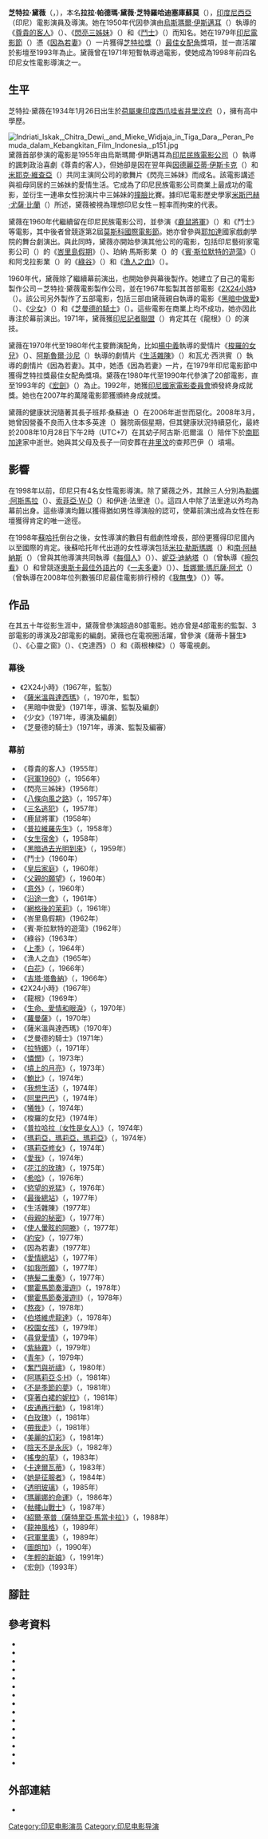 {{NoteTA
|1=zh:井里汶; zh-hans:井里汶; zh-hant:井里汶;
}}
{{Infobox person
| name = 芝特拉·黛薇<br/><small>{{lang|id|Chitra Dewi}}</small>
| image = Chitra Dewi, c. 1960, by Tati Studio.jpg
| image_size =
| caption = （攝於1960年）
| birth_name = 拉拉·帕德瑪·黛薇·芝特羅哈迪塞庫蘇莫<br/>{{lang|id|Rara Patma Dewi Tjitrohadiseikusumo}}
| birth_date = {{birth date|1934|01|26}}
| birth_place = {{flag|Dutch East Indies}}[[西爪哇省|西爪哇省]][[井里汶府|井里汶府]]
| death_date  = {{Death date and age|2008|10|28|1934|01|26}} 
| death_place = {{INA}}[[耶加達|耶加達]]
| nationality = {{INA}}
| occupation = 演員、電影導演
}}
'''芝特拉·黛薇'''（{{lang-id|Chitra Dewi}}，{{bd|1934年|1月26日|2008年|10月28日}}），本名'''拉拉·帕德瑪·黛薇·芝特羅哈迪塞庫蘇莫'''（{{lang|id|Rara Patma Dewi Tjitrohadiseikusumo}}），[[印度尼西亞|印度尼西亞]]（印尼）電影演員及導演。她在1950年代因參演由[[烏斯瑪爾·伊斯邁耳|烏斯瑪爾·伊斯邁耳]]（{{lang|id|Usmar Ismail}}）執導的《[[尊貴的客人|尊貴的客人]]》（{{lang|id|''Tamu Agung''}}）、《[[閃亮三姊妹|閃亮三姊妹]]》（{{lang|id|''Tiga Dara''}}）和《[[鬥士_(1960年電影)|鬥士]]》（{{lang|id|''Pedjuang''}}）而知名。她在1979年[[印尼電影節|印尼電影節]]（{{lang|id|Festival Film Indonesia}}）憑《[[因為若妻|因為若妻]]》（{{lang|id|''Gara-gara Isteri Muda''}}）一片獲得[[芝特拉獎|芝特拉獎]]（{{lang|id|Piala Citra}}）[[芝特拉獎最佳女配角|最佳女配角]]獎項，並一直活躍於影壇至1993年為止。黛薇曾在1971年短暫執導過電影，使她成為1998年前四名印尼女性電影導演之一。

== 生平 ==
芝特拉·黛薇在1934年1月26日出生於[[荷屬東印度|荷屬東印度]][[西爪哇省|西爪哇省]][[井里汶府|井里汶府]]（{{lang|nl|Residentie Cheribon}}），擁有高中學歷{{sfn|Apa Siapa|1999|p=120}}。

[[File:Indriati_Iskak,_Chitra_Dewi,_and_Mieke_Widjaja_in_Tiga_Dara,_Peran_Pemuda_dalam_Kebangkitan_Film_Indonesia,_p151.jpg|thumb]]
黛薇首部參演的電影是1955年由烏斯瑪爾·伊斯邁耳為[[印尼民族電影公司|印尼民族電影公司]]（{{lang|id|Perfini}}）執導的諷刺政治喜劇《尊貴的客人》，但她卻是因在翌年與[[因德麗亞蒂·伊斯卡克|因德麗亞蒂·伊斯卡克]]（{{lang|id|Indriati Iskak}}）和[[米耶克·維查亞|米耶克·維查亞]]（{{lang|id|Mieke Widjaja}}）共同主演同公司的歌舞片《閃亮三姊妹》而成名{{sfn|Apa Siapa|1999|p=121}}。該電影講述與祖母同居的三姊妹的愛情生活。它成為了印尼民族電影公司商業上最成功的電影，並衍生一連串女性扮演片中三姊妹的[[撞臉|撞臉]]比賽{{sfn|Biran|2009|p=152}}。據印尼電影歷史學家[[米斯巴赫·尤薩·比蘭|米斯巴赫·尤薩·比蘭]]（{{lang|id|Misbach Yusa Biran}}）所述，黛薇被視為理想印尼女性－輕率而拘束的代表{{sfn|Biran|2009|loc=plate 3}}。
 
黛薇在1960年代繼續留在印尼民族電影公司，並參演《[[鹿鼠將軍|鹿鼠將軍]]》（{{lang|id|''Djendral Kantjil''}}）和《鬥士》等電影{{sfn|Filmindonesia.or.id, Filmography}}，其中後者曾競逐第2屆[[莫斯科國際電影節|莫斯科國際電影節]]{{sfn|MIFF}}。她亦曾參與[[耶加達|耶加達]]國家戲劇學院的舞台劇演出{{sfn|Biran|1979|p=109}}。與此同時，黛薇亦開始參演其他公司的電影，包括印尼藝術家電影公司（{{lang|id|Persari}}）的《[[峇里島假期|峇里島假期]]》（{{lang|id|''Holiday in Bali''}}）、珀納·馬斯影業（{{lang|id|Panah Mas Film}}）的《[[賓·斯拉默特的遊蕩|賓·斯拉默特的遊蕩]]》（{{lang|id|''Bing Slamet Merantau''}}）和阿戈拉影業（{{lang|id|Agora Film}}）的《[[綠谷|綠谷]]》（{{lang|id|''Lembah Hidjau''}}）和《[[漁人之血|漁人之血]]》（{{lang|id|''Darah Nelajan''}}）{{sfn|Apa Siapa|1999|p=121}}{{sfn|Filmindonesia.or.id, Filmography}}。

1960年代，黛薇除了繼續幕前演出，也開始參與幕後製作。她建立了自己的電影製作公司－芝特拉·黛薇電影製作公司，並在1967年監製其首部電影《[[2X24小時|2X24小時]]》（{{lang|id|''2 X 24 Djam''}}）。該公司另外製作了五部電影{{sfn|Filmindonesia.or.id, PT Chitra Dewi Film Production}}，包括三部由黛薇親自執導的電影《[[黑暗中做愛|黑暗中做愛]]》（{{lang|id|''Bertjinta dalam Gelap''}}）、《[[少女_(電影)|少女]]》（{{lang|id|''Dara-Dara''}}）和《[[芝曼德的騎士|芝曼德的騎士]]》（{{lang|id|''Penunggang Kuda Dari Tjimande''}}）。這些電影在商業上均不成功{{sfn|Biran|1979|p=109}}，她亦因此專注於幕前演出{{sfn|Apa Siapa|1999|p=121}}。1971年，黛薇獲[[印尼記者聯盟|印尼記者聯盟]]（{{lang|id|Persatuan Wartawan Indonesia}}）肯定其在《龍根》（{{lang|id|''Nji Ronggeng''}}）的演技{{sfn|Filmindonesia.or.id, Awards}}。

黛薇在1970年代至1980年代主要飾演配角，比如[[楊中義|楊中義]]執導的愛情片《[[梭羅的女兒_(1974年電影)|梭羅的女兒]]》（{{lang|id|''Putri Solo''}}）、[[阿斯魯爾·沙尼|阿斯魯爾·沙尼]]（{{lang|id|Asrul Sani}}）執導的劇情片《[[生活雜陳|生活雜陳]]》（{{lang|id|''Kemelut Hidup''}}）和瓦尤·西洪賓（{{lang|id|Wahyu Sihombing}}）執導的劇情片《因為若妻》。其中，她憑《因為若妻》一片，在1979年印尼電影節中獲得芝特拉獎最佳女配角獎項{{sfn|Filmindonesia.or.id, Awards}}。黛薇在1980年代至1990年代參演了20部電影，直至1993年的《[[宏劍|宏劍]]》（{{lang|id|''Pedang Ulung''}}）為止{{sfn|Filmindonesia.or.id, Filmography}}。1992年，她獲[[印尼國家電影委員會|印尼國家電影委員會]]頒發終身成就獎{{sfn|Apa Siapa|1999|p=121}}。她也在2007年的萬隆電影節獲頒終身成就獎{{sfn|''Tempo'' 2008, Anggota Tiga Dara}}。

黛薇的健康狀況隨著其長子班邦·桑蘇迪（{{lang|id|Bambang Samsudi}}）在2006年逝世而惡化。2008年3月，她曾因營養不良而入住本多英達（{{lang|id|Pondok Indah}}）醫院兩個星期，但其健康狀況持續惡化，最終於2008年10月28日下午2時（UTC+7）在其幼子阿古斯·厄爾溫（{{lang|id|Agus Erwin}}）陪伴下於[[南耶加達|南耶加達]]家中逝世。她與其父母及長子一同安葬在[[井里汶|井里汶]]的查邦巴伊（{{lang|id|Jabang Bayi}}）墳場{{sfn|''Tempo'' 2008, Anggota Tiga Dara}}{{Sfn|''Pikiran Rakyat'' 2008, Anggota Tiga Dara}}。

== 影響 == 
在1998年以前，印尼只有4名女性電影導演。除了黛薇之外，其餘三人分別為[[勒娜·阿斯馬拉|勒娜·阿斯馬拉]]（{{lang|id|Ratna Asmara}}）、[[索菲亞·W·D|索菲亞·W·D]]（{{lang|id|Sofia W.D.}}）和伊達·法里達（{{lang|id|Ida Farida}}）{{sfn|Lent|1999|p=105}}。這四人中除了法里達以外均為幕前出身{{sfn|Apa Siapa|1999|p=121}}。這些導演均難以獲得猶如男性導演般的認可，使幕前演出成為女性在影壇獲得肯定的唯一途徑{{sfn|Swestin|2012|p=103}}。

在1998年[[蘇哈托|蘇哈托]]倒台之後，女性導演的數目有戲劇性增長{{sfn|Swestin|2012|p=103}}，部份更獲得印尼國內以至國際的肯定。後蘇哈托年代出道的女性導演包括[[米拉·勒斯瑪娜|米拉·勒斯瑪娜]]（{{lang|id|Mira Lesmana}}）和[[南·阿赫納斯|南·阿赫納斯]]（{{lang|id|Nan Achnas}}）（曾與其他導演共同執導《[[每個人|每個人]]》（{{lang|id|''Kuldesak''}}））{{sfn|Chotimah 2011, Perempuan di Dalam}}、[[妮亞·迪納塔|妮亞·迪納塔]]（{{lang|id|Nia Dinata}}）（曾執導《[[擦包看|擦包看]]》（{{lang|id|''Ca-bau-kan''}}）和曾競逐[[奧斯卡最佳外語片|奧斯卡最佳外語片]]的《[[一夫多妻_(電影)|一夫多妻]]》（{{lang|id|''Berbagi Suami''}}））{{sfn|GSCFFI, Nia Dinata – GSCFFI}}、[[哲娜爾·瑪厄薩·阿尤|哲娜爾·瑪厄薩·阿尤]]（{{lang|id|Djenar Maesa Ayu}}）（曾執導在2008年位列數張印尼最佳電影排行榜的《[[我無曳|我無曳]]》（{{lang|id|''Mereka Bilang, Saya Monyet!''}}））{{sfn|''Tempo'' 2008, Di Layar Lebar}}{{sfn|Liem 2008, Top ten theatrical releases}}等。

== 作品 ==
在其五十年從影生涯中，黛薇曾參演超過80部電影。她亦曾是4部電影的監製、3部電影的導演及2部電影的編劇{{sfn|Filmindonesia.or.id, Filmography}}。黛薇也在電視圈活躍，曾參演《薩蒂卡醫生》（{{lang|id|''Dr. Sartika''}}）、《心靈之窗》（{{lang|id|''Jendela Hati''}}）、《克達西》（{{lang|id|''Kedasih''}}）和《兩根棟樑》（{{lang|id|''Dua Pilar''}}）等電視劇{{sfn|Apa Siapa|1999|p=121}}。

=== 幕後 ===
{{Div col|colwidth=40em}}
* 《2X24小時》（1967年，監製）
* 《[[薩米溫與達西瑪|薩米溫與達西瑪]]》（{{lang|id|''Samiun dan Dasima''}}，1970年，監製）
* 《黑暗中做愛》（1971年，導演、監製及編劇）
* 《少女》（1971年，導演及編劇）
* 《芝曼德的騎士》（1971年，導演、監製及編審）
{{div col end}}

=== 幕前 ===
{{Div col|colwidth=25em}}
* 《尊貴的客人》（1955年）
* 《[[冠軍1960|冠軍1960]]》（{{lang|id|''Djuara 1960''}}，1956年）
* 《閃亮三姊妹》（1956年）
* 《[[八條向風之路|八條向風之路]]》（{{lang|id|''Delapan Pendjuru Angin''}}，1957年）
* 《[[三名逃犯|三名逃犯]]》（{{lang|id|''Tiga Buronan''}}，1957年）
* 《鹿鼠將軍》（1958年）
* 《[[普拉維羅先生|普拉維羅先生]]》（{{lang|id|''Pak Prawiro''}}，1958年）
* 《[[女生宿舍_(1958年電影)|女生宿舍]]》（{{lang|id|''Asrama Dara''}}，1958年）
* 《[[黑暗過去光明到來|黑暗過去光明到來]]》（{{lang|id|''Habis Gelap Terbitlah Terang''}}，1959年）
* 《鬥士》（1960年）
* 《[[皇后家庭|皇后家庭]]》（{{lang|id|''Ratu-ratu Rumah Tangga''}}，1960年）
* 《[[父親的願望|父親的願望]]》（{{lang|id|''Tjita-Tjita Ajah''}}，1960年）
* 《[[意外_(1960年電影)|意外]]》（{{lang|id|''Tak Terduga''}}，1960年）
* 《[[沿途一會|沿途一會]]》（{{lang|id|''Djumpa Diperjalanan''}}，1961年）
* 《[[網格後的茉莉|網格後的茉莉]]》（{{lang|id|''Melati Dibalik Terali''}}，1961年）
* 《峇里島假期》（1962年）
* 《賓·斯拉默特的遊蕩》（1962年）
* 《綠谷》（1963年）
* 《[[上季|上季]]》（{{lang|id|''Semusim Lalu''}}，1964年）
* 《漁人之血》（1965年）
* 《[[白花_(電影)|白花]]》（{{lang|id|''Bunga Putih''}}，1966年）
* 《[[吉塔·塔魯納|吉塔·塔魯納]]》（{{lang|id|''Gita Taruna''}}，1966年）
* 《2X24小時》（1967年）
* 《龍根》（1969年）
* 《[[生命、愛情和眼淚|生命、愛情和眼淚]]》（{{lang|id|''Hidup, Tjinta dan Air Mata''}}，1970年）
* 《[[蘿曼薩_(1970年電影)|蘿曼薩]]》（{{lang|id|''Romansa''}}，1970年）
* 《薩米溫與達西瑪》（1970年）
* 《芝曼德的騎士》（1971年）
* 《[[拉特娜_(1971年電影)|拉特娜]]》（{{lang|id|''Ratna''}}，1971年）
* 《[[憐憫_(1973年電影)|憐憫]]》（{{lang|id|''Belas Kasih''}}，1973年）
* 《[[墳上的月亮|墳上的月亮]]》（{{lang|id|''Bulan di Atas Kuburan''}}，1973年）
* 《[[鮑比_(1974年電影)|鮑比]]》（{{lang|id|''Bobby''}}，1974年）
* 《[[我想生活|我想生活]]》（{{lang|id|''Aku Mau Hidup''}}，1974年）
* 《[[阿里巴巴_(1974年電影)|阿里巴巴]]》（{{lang|id|''Ali Baba''}}，1974年）
* 《[[犧牲_(電影)|犧牲]]》（{{lang|id|''Pengorbanan''}}，1974年）
* 《梭羅的女兒》（1974年）
* 《[[普拉哈拉（女性是女人）|普拉哈拉（女性是女人）]]》（{{lang|id|''Prahara (Betinanya Seorang Perempuan)''}}，1974年）
* 《[[瑪莉亞，瑪莉亞，瑪莉亞|瑪莉亞，瑪莉亞，瑪莉亞]]》（{{lang|id|''Maria, Maria, Maria''}}，1974年）
* 《[[瑪莉亞修女|瑪莉亞修女]]》（{{lang|id|''Suster Maria''}}，1974年）
* 《[[愛我_(電影)|愛我]]》（{{lang|id|''Sayangilah Daku''}}，1974年）
* 《[[花江的玫瑰_(1975年電影)|花江的玫瑰]]》（{{lang|id|''Bunga Roos dari Cikembang''}}，1975年）
* 《[[希哈_(1976年電影)|希哈]]》（{{lang|id|''Chicha''}}，1976年）
* 《[[慾望的兇猛|慾望的兇猛]]》（{{lang|id|''Ganasnya Nafsu''}}，1976年）
* 《[[最後總站|最後總站]]》（{{lang|id|''Terminal Terakhir''}}，1977年）
* 《生活雜陳》（1977年）
* 《[[母親的秘密|母親的秘密]]》（{{lang|id|''Rahasia Seorang Ibu''}}，1977年）
* 《[[使人暈眩的阿滕|使人暈眩的阿滕]]》（{{lang|id|''Ateng Bikin Pusing''}}，1977年）
* 《[[約安_(電影)|約安]]》（{{lang|id|''Yoan''}}，1977年）
* 《因為若妻》（1977年）
* 《[[愛情總站|愛情總站]]》（{{lang|id|''Terminal Cinta''}}，1977年）
* 《[[如我所願|如我所願]]》（{{lang|id|''Semau Gue''}}，1977年）
* 《[[捲髮二重奏|捲髮二重奏]]》（{{lang|id|''Duo Kribo''}}，1977年）
* 《[[爾霍馬節奏漫遊I|爾霍馬節奏漫遊I]]》（{{lang|id|''Rhoma Irama Berkelana I''}}，1978年）
* 《[[爾霍馬節奏漫遊II|爾霍馬節奏漫遊II]]》（{{lang|id|''Rhoma Irama Berkelana II''}}，1978年）
* 《[[熬夜_(電影)|熬夜]]》（{{lang|id|''Begadang''}}，1978年）
* 《[[伯塔維虎龍達|伯塔維虎龍達]]》（{{lang|id|''Si Ronda Macan Betawi''}}，1978年）
* 《[[校園女孩|校園女孩]]》（{{lang|id|''Gadis Kampus''}}，1979年）
* 《[[尋覓愛情|尋覓愛情]]》（{{lang|id|''Mencari Cinta''}}，1979年）
* 《[[紫絲霧|紫絲霧]]》（{{lang|id|''Kabut Sutra Ungu''}}，1979年）
* 《[[青年_(電影)|青年]]》（{{lang|id|''Remaja-remaja''}}，1979年）
* 《[[奮鬥與祈禱|奮鬥與祈禱]]》（{{lang|id|''Perjuangan dan Doa''}}，1980年）
* 《[[阿瑪莉亞·S·H|阿瑪莉亞·S·H]]》（{{lang|id|''Amalia SH''}}，1981年）
* 《[[不是季節的夢|不是季節的夢]]》（{{lang|id|''Bukan Impian Semusim''}}，1981年）
* 《[[穿著白裙的妮拉|穿著白裙的妮拉]]》（{{lang|id|''Nila di Gaun Putih''}}，1981年）
* 《[[皮通再行動|皮通再行動]]》（{{lang|id|''Si Pitung Beraksi Kembali''}}，1981年）
* 《[[白玫瑰_(1981年電影)|白玫瑰]]》（{{lang|id|''Sekuntum Mawar Putih''}}，1981年）
* 《[[帶我走_(電影)|帶我走]]》（{{lang|id|''Bawalah Aku Pergi''}}，1981年）
* 《[[美麗的幻彩|美麗的幻彩]]》（{{lang|id|''Simphony yang Indah''}}，1981年）
* 《[[陰天不是永灰|陰天不是永灰]]》（{{lang|id|''Mendung Tak Selamanya Kelabu''}}，1982年）
* 《[[搖曳的草|搖曳的草]]》（{{lang|id|''Rumput-Rumput yang Bergoyang''}}，1983年）
* 《[[卡達爾瓦蒂|卡達爾瓦蒂]]》（{{lang|id|''Kadarwati''}}，1983年）
* 《[[她是征服者|她是征服者]]》（{{lang|id|''Dia Sang Penakluk''}}，1984年）
* 《[[透明玻璃|透明玻璃]]》（{{lang|id|''Sebening Kaca''}}，1985年）
* 《[[瑪麗娜的命運|瑪麗娜的命運]]》（{{lang|id|''Takdir Marina''}}，1986年）
* 《[[骷髏山戰士|骷髏山戰士]]》（{{lang|id|''Pendekar Bukit Tengkorak''}}，1987年）
* 《[[紹爾·塞普（薩特里亞·馬當卡拉）|紹爾·塞普（薩特里亞·馬當卡拉）]]》（{{lang|id|''Saur Sepuh (Satria Madangkara)''}}，1988年）
* 《[[龍神風格|龍神風格]]》（{{lang|id|''Jurus Dewa Naga''}}，1989年）
* 《[[冠軍里奧|冠軍里奧]]》（{{lang|id|''Rio Sang Juara''}}，1989年）
* 《[[圖朗加|圖朗加]]》（{{lang|id|''Turangga''}}，1990年）
* 《[[年輕的新娘_(1991年電影)|年輕的新娘]]》（{{lang|id|''Pengantin Remaja''}}，1991年）
* 《宏劍》（1993年）
{{div col end}}

==腳註==
{{reflist|20em}}

==參考資料==
{{refbegin|40em}}
*{{cite web
 |url=http://www.moscowfilmfestival.ru/miff38/eng/archives/?year=1961 
 |title=1961 year 
 |work=moscowfilmfestival.ru 
 |publisher=Moscow International Film Festival 
 |accessdate=2016-06-19
 |archivedate=2016-08-28
 |archiveurl=https://web.archive.org/web/20160828064301/http://www.moscowfilmfestival.ru/miff38/eng/archives/?year=1961 
 |ref={{SfnRef|MIFF}} 
 |deadurl=yes
}}
* {{cite book
  | title = Apa Siapa Orang Film Indonesia
  | language = id
  | location = Jakarta
  | publisher = Indonesian Ministry of Information
  | year = 1999
  | oclc = 44427179
  | ref = {{sfnRef|Apa Siapa|1999}}
  }}
* {{cite news
  | date = 2008-10-28
  | title = Anggota Tiga Dara itu Telah Berpulang
  | language = id
  | work = Tempo
  | url = https://seleb.tempo.co/read/news/2008/10/28/004142678/anggota-tiga-dara-itu-telah-berpulang
  | accessdate = 2016-06-19
  | ref = {{sfnRef|''Tempo'' 2008, Anggota Tiga Dara}}
  | archiveurl = https://web.archive.org/web/20160619154142/https://seleb.tempo.co/read/news/2008/10/28/004142678/anggota-tiga-dara-itu-telah-berpulang
  | archivedate = 2016-06-19
  |last=Arianto
  |first=Arif 
  }}
*{{Cite book
 |title=Apa Siapa Orang Film Indonesia 1926–1978
 |year=1979
 |oclc=6655859
 |ref=harv
 |location=Jakarta
 |publisher=Sinematek Indonesia
 |editor-last=Biran
 |editor-first=Misbach Yusa
}}
*{{cite book |title=[[:File:Peran_Pemuda_dalam_Kebangkitan_Film_Indonesia_(2009).pdf|Peran Pemuda dalam Kebangkitan Film Indonesia]]  |language=id |last=Biran |first=Misbach Yusa |location=Jakarta |publisher=Ministry of Youth and Sports |year=2009 |oclc=607257806 |ref=harv}}
*{{cite web
 |title=Chitra Dewi – Filmografi 
 |language=id
 |url=http://filmindonesia.or.id/movie/name/nmp4b9bad5b22bc2_chitra-dewi/filmography 
 |work=filmindonesia.or.id 
 |publisher=Konfiden Foundation 
 |location=Jakarta 
 |accessdate=2016-06-19
 |archiveurl=https://www.webcitation.org/6iNpSoilr?url=http://filmindonesia.or.id/movie/name/nmp4b9bad5b22bc2_chitra-dewi/filmography 
 |archivedate=2016-06-19
 |ref={{sfnRef|Filmindonesia.or.id, Filmography}} 
 |deadurl=yes
}}
*{{cite web
 |title=Chitra Dewi – Penghargaan 
 |language=id
 |url=http://filmindonesia.or.id/movie/name/nmp4b9bad5b22bc2_chitra-dewi/award 
 |work=filmindonesia.or.id 
 |publisher=Konfiden Foundation 
 |location=Jakarta 
 |accessdate=2016-06-19 
 |archiveurl=https://www.webcitation.org/6iNsZPTke?url=http://filmindonesia.or.id/movie/name/nmp4b9bad5b22bc2_chitra-dewi/award 
 |archivedate=2016-06-19
 |ref={{sfnRef|Filmindonesia.or.id, Awards}} 
 |deadurl=yes
}}
* {{cite news
 |date=2008-10-28
 |title=Citra Dewi Meninggal Dunia 
 |language=id
 |work=Pikiran Rakyat
 |url=http://www.pikiran-rakyat.com/showbiz/2008/10/28/78465/citra-dewi-meninggal-dunia 
 |accessdate=2016-06-19
 |ref={{sfnRef|''Pikiran Rakyat'' 2008, Anggota Tiga Dara}} 
 |archiveurl=https://www.webcitation.org/6iNv4XMnF?url=http://www.pikiran-rakyat.com/showbiz/2008/10/28/78465/citra-dewi-meninggal-dunia 
 |archivedate=2016-06-19
 |deadurl=yes 
}}
* {{cite web
 |last=Chotimah 
 |first=Fanny 
 |date=2011-02-11
 |title=Perempuan di Dalam dan di Belakang Layar 
 |language=id
 |publisher=Bentara Budaya 
 |url=http://www.bentarabudaya.com/news.php?id=231 
 |accessdate=2012-08-18
 |ref={{sfnRef|Chotimah 2011, Perempuan di Dalam}} 
 |archiveurl=https://web.archive.org/web/20111007010830/http://www.bentarabudaya.com/news.php?id=231 
 |archivedate=2011-10-07
 |deadurl=yes
}}
* {{cite news
 |date=2008-12-29
 |title=Di Layar Lebar, Djenar Berenang 
 |trans-title=On the Wide-Screen, Djenar Swims 
 |language=id 
 |work=Tempo 
 |url=http://majalah.tempointeraktif.com/id/arsip/2008/12/29/LK/mbm.20081229.LK129112.id.html 
 |accessdate=2011-11-05
 |ref={{sfnRef|''Tempo'' 2008, Di Layar Lebar}} 
 |archiveurl=https://www.webcitation.org/62y1Ts1mU?url=http://majalah.tempointeraktif.com/id/arsip/2008/12/29/LK/mbm.20081229.LK129112.id.html 
 |archivedate=2011-11-05
 |deadurl=yes
}}
* {{cite book
  | url=https://books.google.com/books?id=6-GTd7xQKjYC
  | title = Women and Mass Communications in 1990s: An International, Annotated Bibliography
  | isbn = 978-0-313-30209-1
  | last = Lent
  | first = John A
  | year = 1999
  | ref = harv
  | location = Westport
  | publisher = Greenwood Press
  }}
* {{cite news
 |last=Liem 
 |first=Iskandar 
 |date=2008-12-28
 |title=Top Ten Theatrical Releases of 2008 
 |work=The Jakarta Post
 |url=http://www.thejakartapost.com/news/2008/12/28/top-ten-theatrical-releases-2008.html 
 |accessdate=2012-08-14
 |ref={{sfnRef|Liem 2008, Top ten theatrical releases}} 
 |archiveurl=https://www.webcitation.org/69uQUK6HH?url=http://www.thejakartapost.com/news/2008/12/28/top-ten-theatrical-releases-2008.html 
 |archivedate=2012-08-14
 |deadurl=yes
}}
* {{cite web
 |title=Nia Dinata – GSCFFI Filmmaker Honoree 
 |url=http://www.socialchangefilmfestival.org/the-film-festival/honorees/nia-dinata/ 
 |publisher=Social Change Film Festival and Institute 
 |ref={{sfnRef|GSCFFI, Nia Dinata – GSCFFI}} 
 |accessdate=2011-10-13
 |archivedate=2012-08-18
 |archiveurl=https://www.webcitation.org/69zx7ORbp?url=http://www.socialchangefilmfestival.org/the-film-festival/honorees/nia-dinata/ 
 |deadurl=yes
}}
*{{cite web
 |title=PT Chitra Dewi Film Production 
 |language=id 
 |url=http://filmindonesia.or.id/movie/name/nmp4b9bad5b22bc2_chitra-dewi/filmography 
 |work=filmindonesia.or.id 
 |publisher=Konfiden Foundation 
 |location=Jakarta 
 |accessdate=2016-06-19 
 |archiveurl=https://www.webcitation.org/6iNsAPPhD?url=http://filmindonesia.or.id/movie/name/nmo4b9bcdedd0fc5_pt-chitra-dewi-film-production/filmography 
 |archivedate=2016-06-19
 |ref={{sfnRef|Filmindonesia.or.id, PT Chitra Dewi Film Production}} 
 |deadurl=yes 
}}
* {{cite journal
 |title=In the Boys' Club: A Historical Perspective on the Roles of Women in the Indonesian Cinema 1926 – May 1998 
 |pages=103–111 
 |date=2012-07
 |url=http://puslit2.petra.ac.id/ejournal/index.php/iko/article/viewFile/18314/18162 
 |archiveurl=https://www.webcitation.org/69zwHVXHA?url=http://puslit2.petra.ac.id/ejournal/index.php/iko/article/viewFile/18314/18162 
 |archivedate=2012-08-18
 |ref=harv 
 |last=Swestin 
 |first=Grace 
 |work=Scriptura 
 |issue=2 
 |location=Surabaya 
 |publisher=Petra Christian University 
 |volume=3 
 |deadurl=yes
}}
{{refend}}

==外部連結==
{{Commons category|Chitra Dewi}}
*{{IMDb name|id=1260439}}

{{authority control}}

{{DEFAULTSORT:Dewi, Chitra}}
[[Category:印尼电影演员|Category:印尼电影演员]]
[[Category:印尼电影导演|Category:印尼电影导演]]